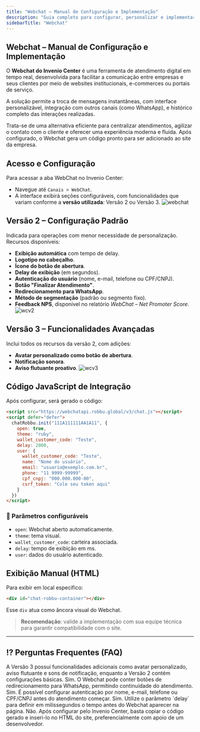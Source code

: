 ```yaml
---
title: "Webchat – Manual de Configuração e Implementação"
description: "Guia completo para configurar, personalizar e implementar o Webchat do Invenio Center em seu site."
sidebarTitle: "Webchat"
---
```


##  Webchat – Manual de Configuração e Implementação

O **Webchat do Invenio Center** é uma ferramenta de atendimento digital em tempo real, desenvolvida para facilitar a comunicação entre empresas e seus clientes por meio de websites institucionais, e-commerces ou portais de serviço.

A solução permite a troca de mensagens instantâneas, com interface personalizável, integração com outros canais (como WhatsApp), e histórico completo das interações realizadas.

Trata-se de uma alternativa eficiente para centralizar atendimentos, agilizar o contato com o cliente e oferecer uma experiência moderna e fluida. Após configurado, o Webchat gera um código pronto para ser adicionado ao site da empresa.

##  Acesso e Configuração

Para acessar a aba WebChat no Invenio Center:

- Navegue até `Canais > WebChat`.
- A interface exibirá seções configuráveis, com funcionalidades que variam conforme a **versão utilizada**: Versão 2 ou Versão 3.
![webchat](https://robbublob.blob.core.windows.net/docs/webchat.png) 
##  Versão 2 – Configuração Padrão
Indicada para operações com menor necessidade de personalização. Recursos disponíveis:

- **Exibição automática** com tempo de delay.
- **Logotipo no cabeçalho**.
- **Ícone do botão de abertura**.
- **Delay de exibição** (em segundos).
- **Autenticação do usuário** (nome, e-mail, telefone ou CPF/CNPJ).
- **Botão "Finalizar Atendimento"**.
- **Redirecionamento para WhatsApp**.
- **Método de segmentação** (padrão ou segmento fixo).
- **Feedback NPS**, disponível no relatório *WebChat – Net Promoter Score*.
![wcv2](https://robbublob.blob.core.windows.net/docs/wcv2.png) 
##  Versão 3 – Funcionalidades Avançadas
Inclui todos os recursos da versão 2, com adições:

- **Avatar personalizado como botão de abertura**.
- **Notificação sonora**.
- **Aviso flutuante proativo**.
![wcv3](https://robbublob.blob.core.windows.net/docs/wcv3.png)
##  Código JavaScript de Integração

Após configurar, será gerado o código:

```html
<script src="https://webchatapi.robbu.global/v3/chat.js"></script>
<script defer="defer">
  chatRobbu.init("111A111111AA1A11", {
    open: true,
    theme: "ruby",
    wallet_customer_code: "Teste",
    delay: 2000,
    user: {
      wallet_customer_code: "Teste",
      name: "Nome do usuário",
      email: "usuario@exemplo.com.br",
      phone: "11 9999-99999",
      cpf_cnpj: "000.000.000-00",
      csrf_token: "Cole seu token aqui"
    }
  })
</script>
```

### 🔧 Parâmetros configuráveis

- `open`: Webchat aberto automaticamente.
- `theme`: tema visual.
- `wallet_customer_code`: carteira associada.
- `delay`: tempo de exibição em ms.
- `user`: dados do usuário autenticado.

##  Exibição Manual (HTML)

Para exibir em local específico:

```html
<div id="chat-robbu-container"></div>
```

Esse `div` atua como âncora visual do Webchat.

>  **Recomendação**: valide a implementação com sua equipe técnica para garantir compatibilidade com o site.

---

## ⁉️ Perguntas Frequentes (FAQ)

<AccordionGroup title="Dúvidas Frequentes">

<Accordion title="Qual a diferença entre a Versão 2 e a Versão 3 do Webchat?">
A Versão 3 possui funcionalidades adicionais como avatar personalizado, aviso flutuante e sons de notificação, enquanto a Versão 2 contém configurações básicas.
</Accordion>

<Accordion title="Posso integrar o Webchat com outros canais, como WhatsApp?">
Sim. O Webchat pode conter botões de redirecionamento para WhatsApp, permitindo continuidade do atendimento.
</Accordion>

<Accordion title="O Webchat pode solicitar dados do cliente antes do atendimento?">
Sim. É possível configurar autenticação por nome, e-mail, telefone ou CPF/CNPJ antes do atendimento começar.
</Accordion>

<Accordion title="Consigo controlar o tempo de exibição do Webchat?">
Sim. Utilize o parâmetro `delay` para definir em milissegundos o tempo antes do Webchat aparecer na página.
</Accordion>

<Accordion title="É necessário conhecimento técnico para implementar o Webchat?">
Não. Após configurar pelo Invenio Center, basta copiar o código gerado e inseri-lo no HTML do site, preferencialmente com apoio de um desenvolvedor.
</Accordion>

</AccordionGroup>


